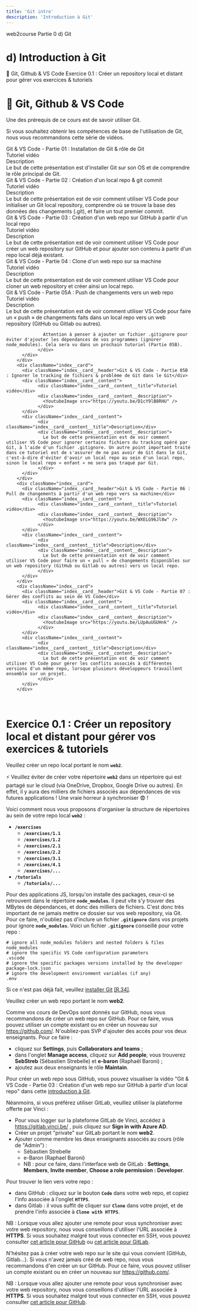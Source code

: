 ```yaml
---
title: 'Git intro'
description: 'Introduction à Git'
---
```


<PathViewer>
    <PathViewerItem to="/"> web2course </PathViewerItem>
    <PathViewerItem to="/part0" > Partie 0 </PathViewerItem>
    <PathViewerItem selected> d) Git</PathViewerItem>
</PathViewer>

# d) Introduction à Git

<InternalPageMenu>
  <InternalPageMenuItem> 🍬 Git, Github & VS Code  </InternalPageMenuItem>
  <InternalPageMenuItem> Exercice 0.1 : Créer un repository local et distant pour gérer vos exercices & tutoriels </InternalPageMenuItem>
</InternalPageMenu>

# <InternalPageTitle> 🍬 Git, Github & VS Code </InternalPageTitle>

Une des prérequis de ce cours est de savoir utiliser Git.

Si vous souhaitez obtenir les compétences de base de l'utilisation de Git, nous vous recommandons cette série de vidéos.

<div className="index">
        <div className="index__card">
          <div className="index__card__header">Git & VS Code - Partie 01 : Installation de Git & rôle de Git</div>
          <div className="index__card__content">    
                <div className="index__card__content__title">Tutoriel vidéo</div>
                <div className="index__card__content__description">              
                  <YoutubeImage src="https://youtu.be/vBsSJL9ltOg" />
                </div>
          </div>
          <div className="index__card__content">    
                <div className="index__card__content__title">Description</div>
                <div className="index__card__content__description">              
                  Le but de cette présentation est d'installer Git sur son OS et de comprendre le rôle principal de Git.
                </div>
          </div>
        </div>
        <div className="index__card">
          <div className="index__card__header">Git & VS Code - Partie 02 : Création d'un local repo & git commit</div>
          <div className="index__card__content">    
                <div className="index__card__content__title">Tutoriel vidéo</div>
                <div className="index__card__content__description">              
                  <YoutubeImage src="https://youtu.be/tWXWQG-XS6o" />
                </div>
          </div>
          <div className="index__card__content">    
                <div className="index__card__content__title">Description</div>
                <div className="index__card__content__description">              
                  Le but de cette présentation est de voir comment utiliser VS Code pour initialiser un Git local repository, comprendre où se trouve la base des données des changements (.git),  et faire un tout premier commit.
                </div>
          </div>
        </div>
        <div className="index__card">
          <div className="index__card__header">Git & VS Code - Partie 03 : Création d'un web repo sur GitHub à partir d'un local repo</div>
          <div className="index__card__content">    
                <div className="index__card__content__title">Tutoriel vidéo</div>
                <div className="index__card__content__description">              
                  <YoutubeImage src="https://youtu.be/n_5YwoYc_zQ" />
                </div>
          </div>
          <div className="index__card__content">    
                <div className="index__card__content__title">Description</div>
                <div className="index__card__content__description">              
                  Le but de cette présentation est de voir comment utiliser VS Code pour créer un web repository sur GitHub et pour ajouter son contenu à partir d'un repo local déjà existant.
                </div>
          </div>
        </div>
        <div className="index__card">
          <div className="index__card__header">Git & VS Code - Partie 04 : Clone d'un web repo sur sa machine</div>
          <div className="index__card__content">    
                <div className="index__card__content__title">Tutoriel vidéo</div>
                <div className="index__card__content__description">              
                  <YoutubeImage src="https://youtu.be/IR1FxqZIiJk" />
                </div>
          </div>
          <div className="index__card__content">    
                <div className="index__card__content__title">Description</div>
                <div className="index__card__content__description">              
                  Le but de cette présentation est de voir comment utiliser VS Code pour cloner un web repository et créer ainsi un local repo.
                </div>
          </div>
        </div>
        <div className="index__card">
          <div className="index__card__header">Git & VS Code - Partie 05A : Push de changements vers un web repo</div>
          <div className="index__card__content">    
                <div className="index__card__content__title">Tutoriel vidéo</div>
                <div className="index__card__content__description">              
                  <YoutubeImage src="https://youtu.be/CP0s83aT4aA" />
                </div>
          </div>
          <div className="index__card__content">    
                <div className="index__card__content__title">Description</div>
                <div className="index__card__content__description">              
                  Le but de cette présentation est de voir comment utiliser VS Code pour faire un « push » de changements faits dans un local repo vers un web repository (GitHub ou Gitlab ou autres).
                  
                  Attention à penser à ajouter un fichier .gitignore pour éviter d'ajouter les dépendances de vos programmes (ignorer node_modules). Cela sera vu dans un prochain tutoriel (Partie 05B).
                </div>
          </div>
        </div>
        <div className="index__card">
          <div className="index__card__header">Git & VS Code - Partie 05B : Ignorer le tracking de fichiers & problème de Git dans le Git</div>
          <div className="index__card__content">    
                <div className="index__card__content__title">Tutoriel vidéo</div>
                <div className="index__card__content__description">              
                  <YoutubeImage src="https://youtu.be/D1cY9lB8RHU" />
                </div>
          </div>
          <div className="index__card__content">    
                <div className="index__card__content__title">Description</div>
                <div className="index__card__content__description">              
                  Le but de cette présentation est de voir comment utiliser VS Code pour ignorer certains fichiers du tracking opéré par Git, à l'aide d'un fichier .gitignore. Un autre point important traité dans ce tutoriel est de s'assurer de ne pas avoir de Git dans le Git, c'est-à-dire d'éviter d'avoir un local repo au sein d'un local repo, sinon le local repo « enfant » ne sera pas traqué par Git. 
                </div>
          </div>
        </div>
        <div className="index__card">
          <div className="index__card__header">Git & VS Code - Partie 06 : Pull de changements à partir d'un web repo vers sa machine</div>
          <div className="index__card__content">    
                <div className="index__card__content__title">Tutoriel vidéo</div>
                <div className="index__card__content__description">              
                  <YoutubeImage src="https://youtu.be/WXELG96Jl8w" />
                </div>
          </div>
          <div className="index__card__content">    
                <div className="index__card__content__title">Description</div>
                <div className="index__card__content__description">              
                  Le but de cette présentation est de voir comment utiliser VS Code pour faire un « pull » de changements disponibles sur un web repository (GitHub ou Gitlab ou autres) vers un local repo.
                </div>
          </div>
        </div>
        <div className="index__card">
          <div className="index__card__header">Git & VS Code - Partie 07 : Gérer des conflits au sein de VS Code</div>
          <div className="index__card__content">    
                <div className="index__card__content__title">Tutoriel vidéo</div>
                <div className="index__card__content__description">              
                  <YoutubeImage src="https://youtu.be/LUpAuUGUHnk" />
                </div>
          </div>
          <div className="index__card__content">    
                <div className="index__card__content__title">Description</div>
                <div className="index__card__content__description">              
                  Le but de cette présentation est de voir comment utiliser VS Code pour gérer les conflits associés à différentes versions d'un même repo, lorsque plusieurs développeurs travaillent ensemble sur un projet.
                </div>
          </div>
        </div>
</div>

<br/>

# <InternalPageTitle> Exercice 0.1 : Créer un repository local et distant pour gérer vos exercices & tutoriels </InternalPageTitle>

Veuillez créer un repo local portant le nom **`web2`**.

⚡ Veuillez éviter de créer votre répertoire **`web2`** dans un répertoire qui est partagé sur le cloud (via OneDrive, Dropbox, Google Drive ou autres). En effet, il y aura des milliers de fichiers associés aux dépendances de vos futures applications ! Une vraie horreur à synchroniser 😨 !

Voici comment nous vous proposons d'organiser la structure de répertoires au sein de votre repo local **`web2`** :
- **`/exercises`**
  - **`/exercises/1.1`**
  - **`/exercises/1.2`**
  - **`/exercises/2.1`**
  - **`/exercises/2.2`**
  - **`/exercises/3.1`**
  - **`/exercises/4.1`**
  - **`/exercises/...`**
- **`/tutorials`**
  - **`/tutorials/...`**

Pour des applications JS, lorsqu'on installe des packages, ceux-ci se retrouvent dans le répertoire **`node_modules`**. Il peut vite s'y trouver des MBytes de dépendances, et donc des milliers de fichiers. C'est donc très important de ne jamais mettre ce dossier sur vos web repository, via Git. Pour ce faire, n'oubliez pas d'inclure un fichier **`.gitignore`** dans vos projets pour ignore **`node_modules`**. Voici un fichier **`.gitignore`** conseillé pour votre repo :

``` text
# ignore all node_modules folders and nested folders & files
node_modules
# ignore the specific VS Code configuration parameters
.vscode
# ignore the specific packages versions installed by the developper
package-lock.json
# ignore the development environment variables (if any)
.env
```

Si ce n'est pas déjà fait, veuillez [installer Git](https://git-scm.com/book/en/v2/Getting-Started-Installing-Git) [[R.34]](/references/#r34).

Veuillez créer un web repo portant le nom **web2**.


<AuthenticatedBlock>

Comme vos cours de DevOps sont donnés sur GitHub, nous vous recommandons de créer un web repo sur GitHub. Pour ce faire, vous pouvez utiliser un compte existant ou en créer un nouveau sur https://github.com/. 
N'oubliez-pas SVP d'ajouter des accès pour vos deux enseignants. Pour ce faire :
- cliquez sur **Settings**, puis **Collaborators and teams** ;
- dans l'onglet **Manage access**, cliquez sur **Add people**, vous trouverez **SebStreb** (Sébastien Strebelle) et **e-baron** (Raphaël Baroni) ;
- ajoutez aux deux enseignants le rôle **Maintain**.

Pour créer un web repo sous GitHub, vous pouvez visualiser la vidéo "Git & VS Code - Partie 03 : Création d'un web repo sur GitHub à partir d'un local repo" dans cette [introduction à Git](/git).

Néanmoins, si vous préférez utiliser GitLab, veuillez utiliser la plateforme offerte par Vinci :
- Pour vous logger sur la plateforme GitLab de Vinci, accédez à https://gitlab.vinci.be/ , puis cliquez sur **Sign in with Azure AD**.
- Créer un projet "private" sur GitLab portant le nom **web2**.
- Ajouter comme membre les deux enseignants associés au cours (rôle de "Admin") :
  - Sébastien Strebelle
  - e-Baron (Raphael Baroni)
  - NB : pour ce faire, dans l'interface web de GitLab : **Settings**, **Members**, **Invite member**, **Choose a role permission : Developer**.

Pour trouver le lien vers votre repo :
- dans GitHub : cliquez sur le bouton **`Code`** dans votre web repo, et copiez l'info associée à l'onglet **`HTTPS`**.
- dans Gitlab : il vous suffit de cliquer sur **`Clone`** dans votre projet, et de prendre l'info associée à **`Clone with HTTPS`**.

NB : Lorsque vous allez ajouter une remote pour vous synchroniser avec votre web repository, nous vous conseillons d'utiliser l'URL associée à **HTTPS**. Si vous souhaitez malgré tout vous connecter en SSH, vous pouvez consulter [cet article pour GitHub](https://docs.github.com/en/authentication/connecting-to-github-with-ssh/generating-a-new-ssh-key-and-adding-it-to-the-ssh-agent) ou [cet article pour GitLab](https://dev.to/sndrx/how-to-set-up-an-ssh-key-and-use-it-in-gitlab--42p1).

</AuthenticatedBlock>

<UnAuthenticatedBlock>

N'hésitez pas à créer votre web repo sur le site qui vous convient (GitHub, Gitlab...). Si vous n'avez jamais créé de web repo, nous vous recommandons d'en créer un sur GitHub. Pour ce faire, vous pouvez utiliser un compte existant ou en créer un nouveau sur https://github.com/.  

NB : Lorsque vous allez ajouter une remote pour vous synchroniser avec votre web repository, nous vous conseillons d'utiliser l'URL associée à **HTTPS**. Si vous souhaitez malgré tout vous connecter en SSH, vous pouvez consulter [cet article pour GitHub](https://docs.github.com/en/authentication/connecting-to-github-with-ssh/generating-a-new-ssh-key-and-adding-it-to-the-ssh-agent).

</UnAuthenticatedBlock>

